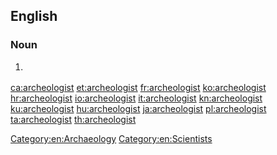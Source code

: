 ==English==

===Noun===
{{en-noun}}

# {{lb|en|chiefly|US}} {{alternative spelling of|archaeologist|lang=en}}

[[Category:en:Archaeology]]
[[Category:en:Scientists]]

[[ca:archeologist]]
[[et:archeologist]]
[[fr:archeologist]]
[[ko:archeologist]]
[[hr:archeologist]]
[[io:archeologist]]
[[it:archeologist]]
[[kn:archeologist]]
[[ku:archeologist]]
[[hu:archeologist]]
[[ja:archeologist]]
[[pl:archeologist]]
[[ta:archeologist]]
[[th:archeologist]]